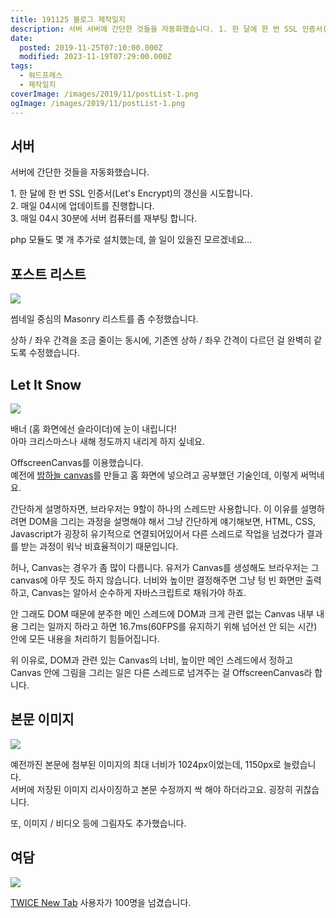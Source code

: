 ```yaml
---
title: 191125 블로그 제작일지
description: 서버 서버에 간단한 것들을 자동화했습니다. 1. 한 달에 한 번 SSL 인증서(Let&quot;s Encrypt)의 갱신을 시도합니다.2. 매일 04시에 업데이트를 진행합니다.3. 매일 04시 30분에 서버 컴퓨터를 재부팅 합니다. php 모듈도 몇 개 추가로 설치했는데, 쓸 일이 있을진 모르겠네요… 포스트 리스트 썸네일 중심의 Masonry 리스트를 좀 수정했습니다. 상하 / 좌우 간격을 조금 줄이는 동시에, 기존엔 상하 / 좌우
date:
  posted: 2019-11-25T07:10:00.000Z
  modified: 2023-11-19T07:29:00.000Z
tags:
  - 워드프레스
  - 제작일지
coverImage: /images/2019/11/postList-1.png
ogImage: /images/2019/11/postList-1.png
---
```


## 서버

서버에 간단한 것들을 자동화했습니다.

1\. 한 달에 한 번 SSL 인증서(Let's Encrypt)의 갱신을 시도합니다.  
2\. 매일 04시에 업데이트를 진행합니다.  
3\. 매일 04시 30분에 서버 컴퓨터를 재부팅 합니다.

php 모듈도 몇 개 추가로 설치했는데, 쓸 일이 있을진 모르겠네요…

## 포스트 리스트

![](/images/2019/11/postList-1.png)

썸네일 중심의 Masonry 리스트를 좀 수정했습니다.

상하 / 좌우 간격을 조금 줄이는 동시에, 기존엔 상하 / 좌우 간격이 다르던 걸 완벽히 같도록 수정했습니다.

## Let It Snow

![](/images/2019/11/let-it-snow.png)

배너 (홈 화면에선 슬라이더)에 눈이 내립니다!  
아마 크리스마스나 새해 정도까지 내리게 하지 싶네요.

OffscreenCanvas를 이용했습니다.  
예전에 [밤하늘 canvas](/web/tips/html5-canvas%eb%a1%9c-%eb%b0%a4%ed%95%98%eb%8a%98-%ea%b7%b8%eb%a6%ac%ea%b8%b0)를 만들고 홈 화면에 넣으려고 공부했던 기술인데, 이렇게 써먹네요.

간단하게 설명하자면, 브라우저는 9할이 하나의 스레드만 사용합니다. 이 이유를 설명하려면 DOM을 그리는 과정을 설명해야 해서 그냥 간단하게 얘기해보면, HTML, CSS, Javascript가 굉장히 유기적으로 연결되어있어서 다른 스레드로 작업을 넘겼다가 결과를 받는 과정이 워낙 비효율적이기 때문입니다.

허나, Canvas는 경우가 좀 많이 다릅니다. 유저가 Canvas를 생성해도 브라우저는 그 canvas에 아무 짓도 하지 않습니다. 너비와 높이만 결정해주면 그냥 텅 빈 화면만 출력하고, Canvas는 알아서 순수하게 자바스크립트로 채워가야 하죠.

안 그래도 DOM 때문에 분주한 메인 스레드에 DOM과 크게 관련 없는 Canvas 내부 내용 그리는 일까지 하라고 하면 16.7ms(60FPS를 유지하기 위해 넘어선 안 되는 시간) 안에 모든 내용을 처리하기 힘들어집니다.

위 이유로, DOM과 관련 있는 Canvas의 너비, 높이만 메인 스레드에서 정하고 Canvas 안에 그림을 그리는 일은 다른 스레드로 넘겨주는 걸 OffscreenCanvas라 합니다.

## 본문 이미지

![](/images/2019/11/image-size.png)

예전까진 본문에 첨부된 이미지의 최대 너비가 1024px이었는데, 1150px로 늘렸습니다.  
서버에 저장된 이미지 리사이징하고 본문 수정까지 싹 해야 하더라고요. 굉장히 귀찮습니다.

또, 이미지 / 비디오 등에 그림자도 추가했습니다.

## 여담

![](/images/2019/11/twice-new-tab.png)

[TWICE New Tab](https://chrome.google.com/webstore/detail/twice-new-tab/jpelibdllbipgjlnpmanoldlcbjbnelo) 사용자가 100명을 넘겼습니다.